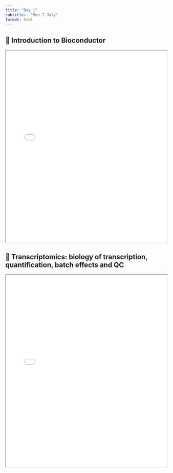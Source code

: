 ```yaml
---
title: "Day 1"
subtitle:  "Mon 7 July"
format: html
---
```


## 📘 Introduction to Bioconductor

<iframe src="../slides/CSAMA_2024_BiocIntro.pdf" width="100%" height="600px"></iframe>

## 📘 Transcriptomics: biology of transcription, quantification, batch effects and QC {#transcriptomics}

<iframe src="../slides/CSAMA_RNA-seq_intro.pdf" width="100%" height="600px"></iframe>

<!-- 08:30-09:15	Lecture: Introduction to Bioconductor -->
<!-- 09:15-10:00	Lecture: Transcriptomics: biology of transcription, quantification, batch effects and QC -->
<!-- 10:00-10:30	~~~ Coffee ~~~ -->
<!-- 10:30-11:15	Lecture: Regression: power, identifiability, diagnostics -->
<!-- 11:15-12:00	Lecture: Statistical testing and multiple hypotheses -->
<!-- 12:00-14:00	~~~ Lunch break ~~~ -->
<!-- 14:00-15:30	Lab: R and Bioconductor basics -->
<!-- 15:30-16:00	~~~ Coffee ~~~ -->
<!-- 16:00-17:00	Lab continuation -->
<!-- 17:00-17:30	Intro to Project Groups (optional) -->
<!-- 20:10-22:00	Evening session: Project groups and discussions -->